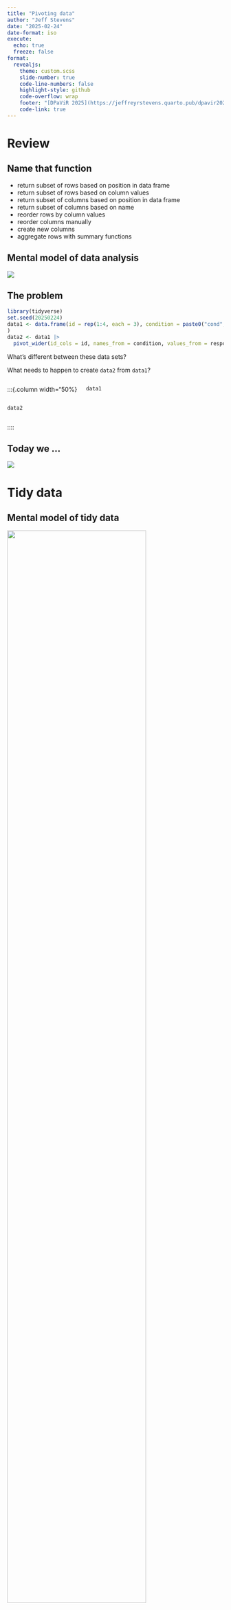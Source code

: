 ```yaml
---
title: "Pivoting data"
author: "Jeff Stevens"
date: "2025-02-24"
date-format: iso
execute:
  echo: true
  freeze: false
format:
  revealjs: 
    theme: custom.scss
    slide-number: true
    code-line-numbers: false
    highlight-style: github
    code-overflow: wrap
    footer: "[DPaViR 2025](https://jeffreyrstevens.quarto.pub/dpavir2025)"
    code-link: true
---
```


# Review


## Name that function

::: {.incremental}
* return subset of rows based on position in data frame
* return subset of rows based on column values
* return subset of columns based on position in data frame
* return subset of columns based on name
* reorder rows by column values
* reorder columns manually
* create new columns
* aggregate rows with summary functions
:::


## Mental model of data analysis

![](../images/data_analysis_workflow.png){fig-align="center"}


## The problem

```r
library(tidyverse)
set.seed(20250224)
data1 <- data.frame(id = rep(1:4, each = 3), condition = paste0("cond", rep(1:3, times = 4)), response = runif(12)
)
data2 <- data1 |> 
  pivot_wider(id_cols = id, names_from = condition, values_from = response)
```

What's different between these data sets? 

What needs to happen to create `data2` from `data1`?

::::{.columns}
:::{.column width="50%}
```r
data1
```
:::
:::{.column width="50%}
```r
data2
```
:::
::::


## Today we ...

![](../images/pivot.jpg)


# Tidy data


## Mental model of tidy data

![](../images/tidy_data2.png){fig-align=center width=80%}


## Tidying data with {tidyr} and {dplyr}

```r
library(tidyr)
library(dplyr)
```

![](../images/tidyr_hex.png){.absolute width="15%" top="0%" left="100%"}

![](../images/tidy_data.png){.absolute width="45%" top="30%" left="-5%"}

![](../images/tidyr_spread_gather_allisonhorst.png){.absolute width="50%" top="10%" left="50%"}

:::{.aside}
Source: <a href = "https://github.com/allisonhorst/stats-illustrations">Allison Horst</a>
:::


---

## What is tidy data?

1. Each variable has its own column

1. Each observation has its own row

1. Each value has its own cell

![](../images/tidy_data_1.png){fig-align="center" width="80%"}

---

## Tidy data

#### Every variable is a column, every observation is a row, and every value is a cell

:::: {.columns}

::: {.column width="45%"}
::: {style="font-size:90%"}
Is `table1` tidy? Why/why not?

```r
#| class-output: output
table1
```
:::

:::

::: {.column width="55%"}

::: {.fragment}
::: {style="font-size:90%"}
Is `table2` tidy? Why/why not?

```r
table2
```
:::
:::

:::

::::

---

## Tidy data

#### Every variable is a column, every observation is a row, and every value is a cell

Is `table3` tidy? Why/why not?

```r
table3
```

---

## Tidy data

#### Every variable is a column, every observation is a row, and every value is a cell

::::{.columns}
:::{.column width="50%}
Is `table4a` tidy? Why/why not?

```r
table4a
```
:::
:::{.column width="50%}
Is `table4b` tidy? Why/why not?

```r
table4b
```
:::
::::

---

## Tidy data

* Think about tidy from a model perspective

* Tidyverse assumes tidy data

* Easier to analyze and plot tidy data

* But sometimes easier to store non-tidy data


<!-- --- -->

<!-- ## Tidy data -->

<!-- * But sometimes easier to store non-tidy data -->

<!-- ::::{.columns} -->
<!-- :::{.column width="50%} -->

<!-- ::: {style="font-size:90%"} -->
<!-- ```{r echo = FALSE} -->
<!-- set.seed(20210514) -->
<!-- hai_data1 <- tibble(id = rep(1:5, each = 2), age = rep(round(rnorm(5, 20, 1)), each = 2), pre_post = rep(c("Pre", "Post"), 5), nback = round(rnorm(10, 0, 1), 2)) -->
<!-- ``` -->
<!-- ```{r} -->
<!-- hai_data1 -->
<!-- ``` -->
<!-- ::: -->
<!-- ::: -->

<!-- :::{.column width="50%} -->

<!-- ::: {.fragment} -->
<!-- ::: {style="font-size:90%"} -->
<!-- ```{r echo = FALSE} -->
<!-- hai_data2 <- tibble(id = rep(100:104, each = 2), age = rep(round(rnorm(5, 20, 1)), each = 2), pre_post = rep(c("Pre", "Post"), 5), nback = round(rnorm(10, 0, 1), 2), panas = round(rnorm(10, 2.5, 1), 2), span = round(rnorm(10, 6, 1.5))) -->
<!-- ``` -->
<!-- ```{r} -->
<!-- hai_data2 -->
<!-- ``` -->
<!-- ::: -->
<!-- ::: -->

<!-- ::: -->
<!-- :::: -->

<!-- --- -->

<!-- ## Tidy data -->

<!-- * But sometimes easier to store non-tidy data -->

<!-- .columns} -->
<!-- :::{.column width="50%} -->

<!-- ::: {style="font-size:90%"} -->
<!-- ```{r echo = FALSE, message = FALSE} -->
<!-- library(tidyverse) -->
<!-- hai_data_combined <- bind_rows(hai_data1, hai_data2) -->
<!-- ``` -->
<!-- ```{r} -->
<!-- hai_data_combined -->
<!-- ``` -->
<!-- ::: -->
<!-- ::: -->

<!-- :::{.column width="50%} -->

<!-- ::: {.fragment} -->
<!-- ::: {style="font-size:85%"} -->
<!-- ```{r echo = FALSE} -->
<!-- hai_data1_long <- pivot_longer(hai_data1, -c(id, age, pre_post), names_to = "measure", values_to = "response") -->
<!-- hai_data2_long <- pivot_longer(hai_data2, -c(id, age, pre_post), names_to = "measure", values_to = "response") -->
<!-- hai_data_combined_long <- bind_rows(hai_data1_long, hai_data2_long) -->
<!-- ``` -->
<!-- ```{r} -->
<!-- head(hai_data_combined_long, 20) -->
<!-- ``` -->
<!-- ::: -->
<!-- ::: -->
<!-- ::: -->
<!-- :::: -->


# Pivoting data


## Pivoting data

![](../images/tidy_data.png){fig-align="center" width="50%"}


---

## Pivoting data

![](../images/tidyr-pivoting.gif){.absolute width="55%" top="0%" left="50%"}

:::{.aside}
Source: [Garrick Aden-Buie](https://github.com/gadenbuie/tidyexplain)
:::


---

## Wide data

::::{.columns}
:::{.column width="50%}
```r
table4a
```
:::
:::{.column width="50%}
#### Why is `table4a` not tidy?
:::
::::

::: {.fragment}
![](../images/tidyr_pivot_longer.png){.absolute width="90%" top="45%" left="5%"}
:::

---

## Wide data

#### Use `pivot_longer()`

```r
pivot_longer(table4a, cols = c(`1999`, `2000`), 
             names_to = "year", values_to = "cases")
```

![](../images/tidyr_pivot_longer.png){.absolute width="60%" top="35%" left="45%"}


---

## Long data

:::: {.columns}

::: {.column width="55%"}

::: {style="font-size:90%"}
```r
table2
```
:::

:::

::: {.column width="45%"}

#### Why is `table2` not tidy?

:::

::::

::: {.fragment}
![](../images/tidyr_pivot_wider.png){.absolute width="60%" top="35%" left="55%"}
:::

---

## Long data

#### Use `pivot_wider()`

```r
pivot_wider(table2, id_cols = c("country", "year"), 
            names_from = type, values_from = count)
```

![](../images/tidyr_pivot_wider.png){.absolute width="60%" top="35%" left="55%"}


## Solving the problem

What code turns `data1` into `data2`? And vice versa?

```r
set.seed(20250224)
data1 <- data.frame(id = rep(1:4, each = 3), condition = paste0("cond", rep(1:3, times = 4)), response = runif(12)
)
```


::::{.columns}
:::{.column width="50%}
```r
data1
```
:::
:::{.column width="50%}
```r
data2
```
:::
::::

## Let's code!

[Pivoting data](../code/15_pivoting.html){target="_blank"}
